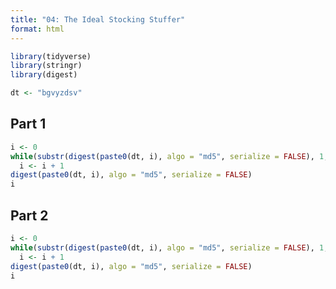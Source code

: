 ```yaml
---
title: "04: The Ideal Stocking Stuffer"
format: html
---
```


```r
library(tidyverse)
library(stringr)
library(digest)
```

```r
dt <- "bgvyzdsv"
```

## Part 1
```r
i <- 0
while(substr(digest(paste0(dt, i), algo = "md5", serialize = FALSE), 1, 5) != "00000")
  i <- i + 1
digest(paste0(dt, i), algo = "md5", serialize = FALSE)
i
```

## Part 2

```r
i <- 0
while(substr(digest(paste0(dt, i), algo = "md5", serialize = FALSE), 1, 6) != "000000")
  i <- i + 1
digest(paste0(dt, i), algo = "md5", serialize = FALSE)
i
```

